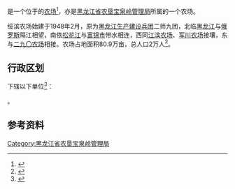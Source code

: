 {{中国乡级行政区|23/04/22/501/000
|行政区全称           = {{PAGENAMEBASE}}
|上级行政区           = [[黑龙江省农垦宝泉岭管理局|黑龙江省农垦宝泉岭管理局]]
}}

'''{{PAGENAMEBASE}}'''是一个位于{{PRC admin/fullname|23/04/22/501/000|3}}的[[农场|农场]]<ref>{{PRC admin/ref sgc|{{PRC admin/parent|23/04/22/501/000}}}}</ref>，亦是[[黑龙江省农垦宝泉岭管理局|黑龙江省农垦宝泉岭管理局]]所属的一个农场。

绥滨农场始建于1948年2月，原为[[黑龙江生产建设兵团|黑龙江生产建设兵团]]二师九团，北临[[黑龙江|黑龙江]]与[[俄罗斯|俄罗斯]]隔江相望，南依[[松花江|松花江]]与[[富锦市|富锦市]]带水相连，西同[[江滨农场|江滨农场]]、[[军川农场|军川农场]]接壤，东与[[二九〇农场|二九〇农场]]相接。农场占地面积80.9万亩，总人口2万人<ref>{{cite web |title=绥滨农场 |url=http://zw.chinabdh.com/sbfarm/index.jhtml |website=黑龙江省农垦总局}}</ref>。

== 行政区划 ==
{{PAGENAMEBASE}}下辖以下单位<ref>{{PRC admin/ref sgc|23/04/22/501/000}}</ref>：

{{PRC admin/children|23/04/22/501/000}}。

== 参考资料 ==
{{reflist}}

{{黑龙江行政区划小作品}}
{{PRC admin/navcat|23/04/22/501/000}}
{{黑龙江省农垦总局}}

[[Category:黑龙江省农垦宝泉岭管理局|Category:黑龙江省农垦宝泉岭管理局]]